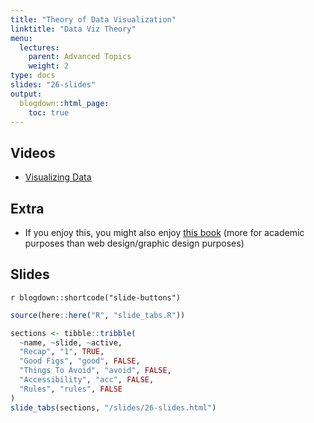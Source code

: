 ```yaml
---
title: "Theory of Data Visualization"
linktitle: "Data Viz Theory"
menu:
  lectures:
    parent: Advanced Topics
    weight: 2
type: docs
slides: "26-slides"
output:
  blogdown::html_page:
    toc: true
---
```


## Videos

- [Visualizing Data](https://youtu.be/W-ploe-I9mY)

## Extra

- If you enjoy this, you might also enjoy [this book](https://www.amazon.com/Visual-Display-Quantitative-Information/dp/1930824130) (more for academic purposes than web design/graphic design purposes)

## Slides

`r blogdown::shortcode("slide-buttons")`

```r

source(here::here("R", "slide_tabs.R"))

sections <- tibble::tribble(
  ~name, ~slide, ~active,
  "Recap", "1", TRUE,
  "Good Figs", "good", FALSE,
  "Things To Avoid", "avoid", FALSE,
  "Accessibility", "acc", FALSE,
  "Rules", "rules", FALSE
)
slide_tabs(sections, "/slides/26-slides.html")
```